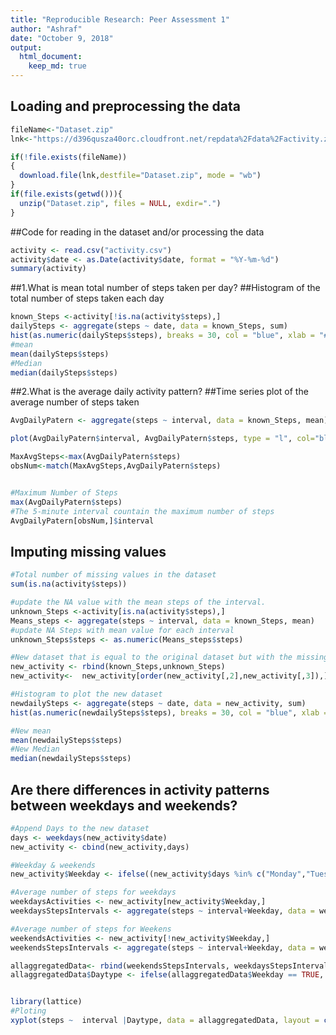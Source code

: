---
title: "Reproducible Research: Peer Assessment 1"
author: "Ashraf"
date: "October 9, 2018"
output: 
  html_document:
    keep_md: true
---

## Loading and preprocessing the data
```{r, echo = TRUE}
fileName<-"Dataset.zip"
lnk<-"https://d396qusza40orc.cloudfront.net/repdata%2Fdata%2Factivity.zip"

if(!file.exists(fileName))
{
  download.file(lnk,destfile="Dataset.zip", mode = "wb")
}
if(file.exists(getwd())){
  unzip("Dataset.zip", files = NULL, exdir=".")
}
```

##Code for reading in the dataset and/or processing the data
```{r, echo = TRUE}
activity <- read.csv("activity.csv")
activity$date <- as.Date(activity$date, format = "%Y-%m-%d")
summary(activity)
```

##1.What is mean total number of steps taken per day?
##Histogram of the total number of steps taken each day
```{r, echo = TRUE}
known_Steps <-activity[!is.na(activity$steps),]
dailySteps <- aggregate(steps ~ date, data = known_Steps, sum)
hist(as.numeric(dailySteps$steps), breaks = 30, col = "blue", xlab = "# Steps", main= "Total number of steps taken each day")
#mean
mean(dailySteps$steps)
#Median
median(dailySteps$steps)
```


##2.What is the average daily activity pattern?
##Time series plot of the average number of steps taken
```{r, echo = TRUE}
AvgDailyPatern <- aggregate(steps ~ interval, data = known_Steps, mean)

plot(AvgDailyPatern$interval, AvgDailyPatern$steps, type = "l", col="blue", lwd = 2, xlab="Interval", ylab="Average number of steps", main="Average Daily Activity Patern")

MaxAvgSteps<-max(AvgDailyPatern$steps)
obsNum<-match(MaxAvgSteps,AvgDailyPatern$steps)


#Maximum Number of Steps
max(AvgDailyPatern$steps)
#The 5-minute interval countain the maximum number of steps
AvgDailyPatern[obsNum,]$interval

```



## Imputing missing values
```{r, echo = TRUE}
#Total number of missing values in the dataset
sum(is.na(activity$steps))

#update the NA value with the mean steps of the interval.
unknown_Steps <-activity[is.na(activity$steps),]
Means_steps <- aggregate(steps ~ interval, data = known_Steps, mean)
#update NA Steps with mean value for each interval
unknown_Steps$steps <- as.numeric(Means_steps$steps)

#New dataset that is equal to the original dataset but with the missing data filled in.
new_activity <- rbind(known_Steps,unknown_Steps)
new_activity<-  new_activity[order(new_activity[,2],new_activity[,3]),]

#Histogram to plot the new dataset
newdailySteps <- aggregate(steps ~ date, data = new_activity, sum)
hist(as.numeric(newdailySteps$steps), breaks = 30, col = "blue", xlab = "# Steps", main= "Total number of steps taken each day")

#New mean
mean(newdailySteps$steps)
#New Median
median(newdailySteps$steps)
```


## Are there differences in activity patterns between weekdays and weekends?
```{r, echo = TRUE}
#Append Days to the new dataset
days <- weekdays(new_activity$date)
new_activity <- cbind(new_activity,days)

#Weekday & weekends
new_activity$Weekday <- ifelse((new_activity$days %in% c("Monday","Tuesday","Wednesday","Thursday","Friday")), TRUE, FALSE)

#Average number of steps for weekdays
weekdaysActivities <- new_activity[new_activity$Weekday,]
weekdaysStepsIntervals <- aggregate(steps ~ interval+Weekday, data = weekdaysActivities, FUN=mean)

#Average number of steps for Weekens
weekendsActivities <- new_activity[!new_activity$Weekday,]
weekendsStepsIntervals <- aggregate(steps ~ interval+Weekday, data = weekendsActivities, FUN=mean)

allaggregatedData<- rbind(weekendsStepsIntervals, weekdaysStepsIntervals)
allaggregatedData$Daytype <- ifelse(allaggregatedData$Weekday == TRUE, "Weekday", "Weekend")


library(lattice)
#Ploting
xyplot(steps ~  interval |Daytype, data = allaggregatedData, layout = c(1,2), type ="l",xlab="Intervals", ylab="# Steps")
```
